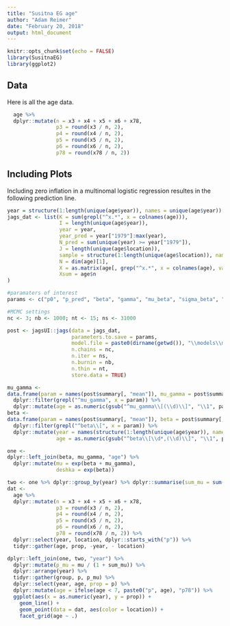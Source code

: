 ```yaml
---
title: "Susitna EG age"
author: "Adam Reimer"
date: "February 20, 2018"
output: html_document
---
```


```r
knitr::opts_chunk$set(echo = FALSE)
library(SusitnaEG)
library(ggplot2)
```

## Data

Here is all the age data.

```r
  age %>%
  dplyr::mutate(n = x3 + x4 + x5 + x6 + x78,
                p3 = round(x3 / n, 2),
                p4 = round(x4 / n, 2),
                p5 = round(x5 / n, 2),
                p6 = round(x6 / n, 2),
                p78 = round(x78 / n, 2))
```

## Including Plots

Including zero inflation in a multinomal logistic regression resultes in the following prediction line.

```r
year = structure(1:length(unique(age$year)), names = unique(age$year))[age$year]
jags_dat <- list(K = sum(grepl("^x.*", x = colnames(age))),
                 I = length(unique(age$year)),
                 year = year,
                 year_pred = year["1979"]:max(year),
                 N_pred = sum(unique(year) >= year["1979"]),
                 J = length(unique(age$location)),
                 sample = structure(1:length(unique(age$location)), names = sort(unique(age$location)))[age$location],
                 N = dim(age)[1],
                 X = as.matrix(age[, grep("^x.*", x = colnames(age), value = TRUE)]),
                 Xsum = age$n
)

#paramaters of interest
params <- c("p0", "p_pred", "beta", "gamma", "mu_beta", "sigma_beta", "mu_gamma", "sigma_gamma")

#MCMC settings
nc <- 3; nb <- 1000; nt <- 15; ns <- 31000

post <- jagsUI::jags(data = jags_dat,
                     parameters.to.save = params,
                     model.file = paste0(dirname(getwd()), "\\models\\mod_ageZIM.r"),
                     n.chains = nc,
                     n.iter = ns,
                     n.burnin = nb,
                     n.thin = nt,
                     store.data = TRUE)

mu_gamma <- 
data.frame(param = names(post$summary[, "mean"]), mu_gamma = post$summary[, "mean"]) %>%
  dplyr::filter(grepl("^mu_gamma", x = param)) %>%
  dplyr::mutate(age = as.numeric(gsub("^mu_gamma\\[(\\d)\\]", "\\1", param)) + 2)
beta <-
data.frame(param = names(post$summary[, "mean"]), beta = post$summary[, "mean"]) %>%
  dplyr::filter(grepl("^beta\\[", x = param)) %>%
  dplyr::mutate(year = names(structure(1:length(unique(age$year)), names = unique(age$year))[as.numeric(gsub("^beta\\[(\\d*),\\d\\]", "\\1", param))]),
                age = as.numeric(gsub("^beta\\[\\d*,(\\d)\\]", "\\1", param)) + 2)

one <- 
dplyr::left_join(beta, mu_gamma, "age") %>%
  dplyr::mutate(mu = exp(beta + mu_gamma),
                deshka = exp(beta))

two <- one %>% dplyr::group_by(year) %>% dplyr::summarise(sum_mu = sum(mu), sum_deshka = sum(deshka))
dat <-
  age %>%
  dplyr::mutate(n = x3 + x4 + x5 + x6 + x78,
                p3 = round(x3 / n, 2),
                p4 = round(x4 / n, 2),
                p5 = round(x5 / n, 2),
                p6 = round(x6 / n, 2),
                p78 = round(x78 / n, 2)) %>%
  dplyr::select(year, location, dplyr::starts_with("p")) %>%
  tidyr::gather(age, prop, -year, - location)

dplyr::left_join(one, two, "year") %>%
  dplyr::mutate(p_mu = mu / (1 + sum_mu)) %>%
  dplyr::arrange(year) %>%
  tidyr::gather(group, p, p_mu) %>%
  dplyr::select(year, age, prop = p) %>%
  dplyr::mutate(age = ifelse(age < 7, paste0("p", age), "p78")) %>%
  ggplot(aes(x = as.numeric(year), y = prop)) + 
    geom_line() + 
    geom_point(data = dat, aes(color = location)) +
    facet_grid(age ~ .)
```

